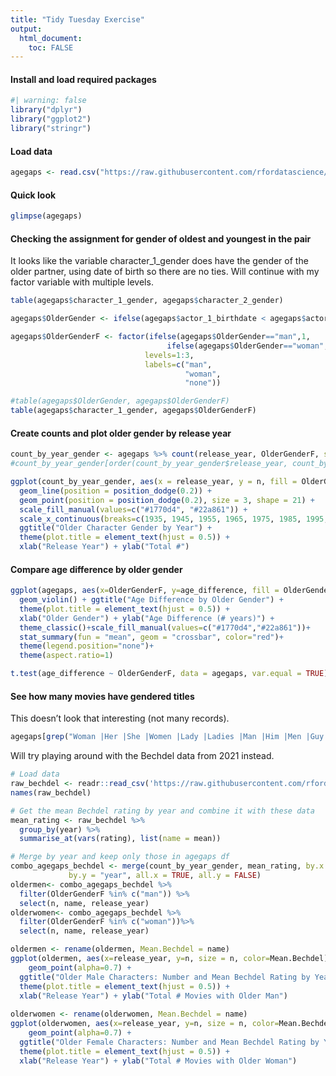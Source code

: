 ```yaml
---
title: "Tidy Tuesday Exercise"
output: 
  html_document:
    toc: FALSE
---
```


#### **Install and load required packages**

```r
#| warning: false
library("dplyr")
library("ggplot2")
library("stringr")
```

#### **Load data**

```r
agegaps <- read.csv("https://raw.githubusercontent.com/rfordatascience/tidytuesday/master/data/2023/2023-02-14/age_gaps.csv")
```

#### **Quick look**

```r
glimpse(agegaps)
```

#### **Checking the assignment for gender of oldest and youngest in the pair**

It looks like the variable character_1_gender does have the gender of the older partner, using date of birth so there are no ties. Will continue with my factor variable with multiple levels. 

```r
table(agegaps$character_1_gender, agegaps$character_2_gender)

agegaps$OlderGender <- ifelse(agegaps$actor_1_birthdate < agegaps$actor_2_birthdate, agegaps$character_1_gender, (ifelse(agegaps$actor_1_birthdate > agegaps$actor_2_birthdate, agegaps$character_2_gender, "none")))

agegaps$OlderGenderF <- factor(ifelse(agegaps$OlderGender=="man",1,
                                   ifelse(agegaps$OlderGender=="woman", 2, 3)),
                              levels=1:3,
                              labels=c("man",
                                       "woman",
                                       "none"))

#table(agegaps$OlderGender, agegaps$OlderGenderF)
table(agegaps$character_1_gender, agegaps$OlderGenderF)
```

#### **Create counts and plot older gender by release year**

```r
count_by_year_gender <- agegaps %>% count(release_year, OlderGenderF, sort = TRUE)
#count_by_year_gender[order(count_by_year_gender$release_year, count_by_year_gender$OlderGenderF), ]

ggplot(count_by_year_gender, aes(x = release_year, y = n, fill = OlderGenderF)) +
  geom_line(position = position_dodge(0.2)) +
  geom_point(position = position_dodge(0.2), size = 3, shape = 21) + 
  scale_fill_manual(values=c("#1770d4", "#22a861")) +
  scale_x_continuous(breaks=c(1935, 1945, 1955, 1965, 1975, 1985, 1995, 2005, 2015, 2025))  +
  ggtitle("Older Character Gender by Year") +
  theme(plot.title = element_text(hjust = 0.5)) +
  xlab("Release Year") + ylab("Total #")
```

#### **Compare age difference by older gender**

```r
ggplot(agegaps, aes(x=OlderGenderF, y=age_difference, fill = OlderGenderF)) + 
  geom_violin() + ggtitle("Age Difference by Older Gender") +
  theme(plot.title = element_text(hjust = 0.5)) +
  xlab("Older Gender") + ylab("Age Difference (# years)") + 
  theme_classic()+scale_fill_manual(values=c("#1770d4","#22a861"))+ 
  stat_summary(fun = "mean", geom = "crossbar", color="red")+ 
  theme(legend.position="none")+ 
  theme(aspect.ratio=1)

t.test(age_difference ~ OlderGenderF, data = agegaps, var.equal = TRUE)
```

#### **See how many movies have gendered titles**

This doesn't look that interesting (not many records).

```r
agegaps[grep("Woman |Her |She |Women |Lady |Ladies |Man |Him |Men |Guy |Guys |Gal |Gals |His |Fella |Gentlemen |Gentleman |Girl |Girls |Boy |Boys |Hers |He ", agegaps$movie_name), "movie_name"]
```

Will try playing around with the Bechdel data from 2021 instead.

```r
# Load data
raw_bechdel <- readr::read_csv('https://raw.githubusercontent.com/rfordatascience/tidytuesday/master/data/2021/2021-03-09/raw_bechdel.csv')
names(raw_bechdel)

# Get the mean Bechdel rating by year and combine it with these data
mean_rating <- raw_bechdel %>%
  group_by(year) %>%
  summarise_at(vars(rating), list(name = mean))

# Merge by year and keep only those in agegaps df
combo_agegaps_bechdel <- merge(count_by_year_gender, mean_rating, by.x = "release_year", 
             by.y = "year", all.x = TRUE, all.y = FALSE)
oldermen<- combo_agegaps_bechdel %>%
  filter(OlderGenderF %in% c("man")) %>%
  select(n, name, release_year)
olderwomen<- combo_agegaps_bechdel %>%
  filter(OlderGenderF %in% c("woman"))%>%
  select(n, name, release_year)

oldermen <- rename(oldermen, Mean.Bechdel = name)
ggplot(oldermen, aes(x=release_year, y=n, size = n, color=Mean.Bechdel)) +
    geom_point(alpha=0.7) +
  ggtitle("Older Male Characters: Number and Mean Bechdel Rating by Year") +
  theme(plot.title = element_text(hjust = 0.5)) + 
  xlab("Release Year") + ylab("Total # Movies with Older Man")
  
olderwomen <- rename(olderwomen, Mean.Bechdel = name)
ggplot(olderwomen, aes(x=release_year, y=n, size = n, color=Mean.Bechdel)) +
    geom_point(alpha=0.7) +
  ggtitle("Older Female Characters: Number and Mean Bechdel Rating by Year") +
  theme(plot.title = element_text(hjust = 0.5)) + 
  xlab("Release Year") + ylab("Total # Movies with Older Woman")
  
```
